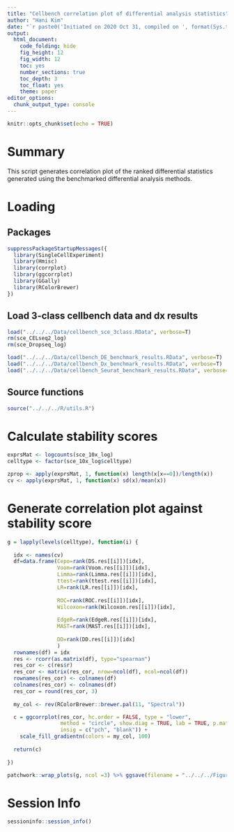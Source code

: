 ```yaml
---
title: "Cellbench correlation plot of differential analysis statistics"
author: "Hani Kim"
date: "`r paste0('Initiated on 2020 Oct 31, compiled on ', format(Sys.time(), '%Y %b %d'))`"
output:
  html_document:
    code_folding: hide
    fig_height: 12
    fig_width: 12
    toc: yes
    number_sections: true
    toc_depth: 3
    toc_float: yes
    theme: paper
editor_options: 
  chunk_output_type: console
---
```


```r
knitr::opts_chunk$set(echo = TRUE)
```

# Summary
This script generates correlation plot of the ranked differential statistics generated using the benchmarked differential analysis methods. 

# Loading 

## Packages
```r
suppressPackageStartupMessages({
  library(SingleCellExperiment)
  library(Hmisc)
  library(corrplot)
  library(ggcorrplot)
  library(GGally)
  library(RColorBrewer)
})
```

## Load 3-class cellbench data and dx results
```r
load("../../../Data/cellbench_sce_3class.RData", verbose=T)
rm(sce_CELseq2_log)
rm(sce_Dropseq_log)

load("../../../Data/cellbench_DE_benchmark_results.RData", verbose=T)
load("../../../Data/cellbench_Dx_benchmark_results.RData", verbose=T)
load("../../../Data/cellbench_Seurat_benchmark_results.RData", verbose=T)
```

## Source functions
```r
source("../../../R/utils.R")
```

# Calculate stability scores
```r
exprsMat <- logcounts(sce_10x_log)
celltype <- factor(sce_10x_log$celltype)

zprop <- apply(exprsMat, 1, function(x) length(x[x==0])/length(x))
cv <- apply(exprsMat, 1, function(x) sd(x)/mean(x))
```

# Generate correlation plot against stability score
```r
g = lapply(levels(celltype), function(i) {
  
  idx <- names(cv)
  df=data.frame(Cepo=rank(DS.res[[i]])[idx],
                Voom=rank(Voom.res[[i]])[idx],
                Limma=rank(Limma.res[[i]])[idx],
                ttest=rank(ttest.res[[i]])[idx],
                LR=rank(LR.res[[i]])[idx],
                
                ROC=rank(ROC.res[[i]])[idx],
                Wilcoxon=rank(Wilcoxon.res[[i]])[idx],
                
                EdgeR=rank(EdgeR.res[[i]])[idx],
                MAST=rank(MAST.res[[i]])[idx],
                
                DD=rank(DD.res[[i]])[idx]
                )
  rownames(df) = idx
  res <- rcorr(as.matrix(df), type="spearman")
  res_cor <- c(res$r)
  res_cor <- matrix(res_cor, nrow=ncol(df), ncol=ncol(df))
  rownames(res_cor) <- colnames(df)
  colnames(res_cor) <- colnames(df)
  res_cor = round(res_cor, 3)
  
  my_col <- rev(RColorBrewer::brewer.pal(11, "Spectral"))

  c = ggcorrplot(res_cor, hc.order = FALSE, type = "lower", 
                 method = "circle", show.diag = TRUE, lab = TRUE, p.mat = NULL,
                 insig = c("pch", "blank")) +
    scale_fill_gradientn(colors = my_col, 100)
  
  return(c)
  
})

patchwork::wrap_plots(g, ncol =3) %>% ggsave(filename = "../../../Figures/cellbench/cellbench_correlation_210429.pdf", width=20, height=6)
```

# Session Info
```r
sessioninfo::session_info()
```


